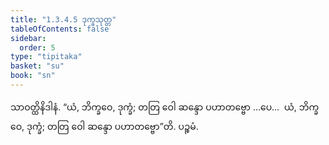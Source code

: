 ```yaml
---
title: "1.3.4.5 ဒုက္ခသုတ္တ"
tableOfContents: false
sidebar:
  order: 5
type: "tipitaka"
basket: "su"
book: "sn"
---
```



<DynamicBreadcrumb />

<Division number="140" book="sn" e="ch" v="18" p="300">

<Paragraph number="769" book="sn">
သာဝတ္ထိနိဒါနံ. “ယံ, ဘိက္ခဝေ, ဒုက္ခံ; တတြ ဝေါ ဆန္ဒော ပဟာတဗ္ဗော …ပေ…  ယံ, ဘိက္ခဝေ, ဒုက္ခံ; တတြ ဝေါ ဆန္ဒော ပဟာတဗ္ဗော”တိ.

</Paragraph>
</Division>

<Paragraph number="770" type="center" book="sn">
ပဉ္စမံ.
</Paragraph>